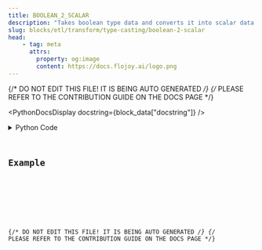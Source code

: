 ```yaml
---
title: BOOLEAN_2_SCALAR
description: "Takes boolean type data and converts it into scalar data type."
slug: blocks/etl/transform/type-casting/boolean-2-scalar
head:
    - tag: meta
      attrs:
        property: og:image
        content: https://docs.flojoy.ai/logo.png
---
```


{/* DO NOT EDIT THIS FILE! IT IS BEING AUTO GENERATED */}
{/* PLEASE REFER TO THE CONTRIBUTION GUIDE ON THE DOCS PAGE */}


<PythonDocsDisplay docstring={block_data["docstring"]} />
<details>
<summary>Python Code</summary>



<Code code={pythonCode} lang="py" wrap theme="dracula" />

[Find this Flojoy Block on GitHub](https://github.com/flojoy-ai/blocks/blob/main/blocks/ETL/TRANSFORM/TYPE_CASTING/BOOLEAN_2_SCALAR/BOOLEAN_2_SCALAR.py)

</details>

## Example


<GetHelpWidget />


<AppDisplay app={app} blockName="BOOLEAN_2_SCALAR" client:visible />


<Example />

{/* DO NOT EDIT THIS FILE! IT IS BEING AUTO GENERATED */}
{/* PLEASE REFER TO THE CONTRIBUTION GUIDE ON THE DOCS PAGE */}
